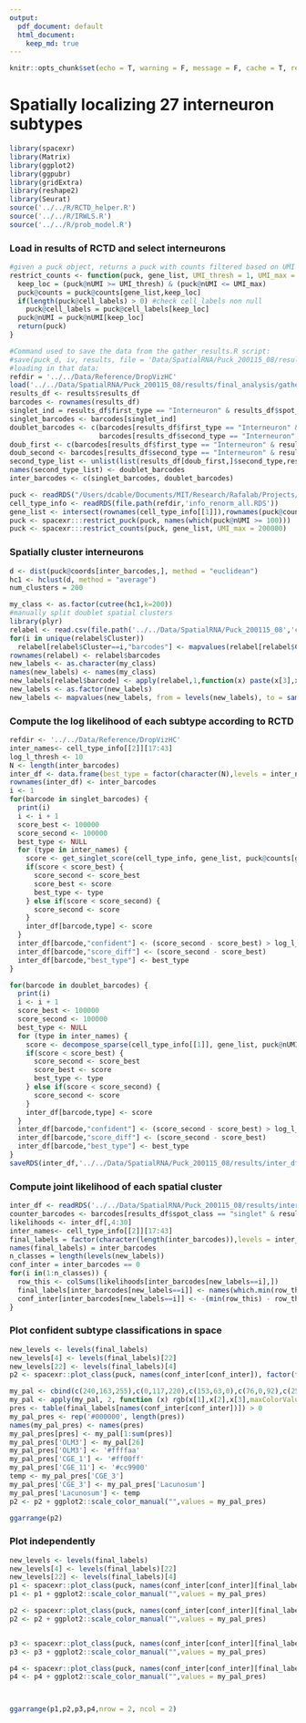 ```yaml
---
output:  
  pdf_document: default
  html_document:
    keep_md: true
---
```


```r
knitr::opts_chunk$set(echo = T, warning = F, message = F, cache = T, results = 'hide')
```

# Spatially localizing 27 interneuron subtypes

```r
library(spacexr)
library(Matrix)
library(ggplot2)
library(ggpubr)
library(gridExtra)
library(reshape2)
library(Seurat)
source('../../R/RCTD_helper.R')
source('../../R/IRWLS.R')
source('../../R/prob_model.R')
```

### Load in results of RCTD and select interneurons

```r
#given a puck object, returns a puck with counts filtered based on UMI threshold and gene list
restrict_counts <- function(puck, gene_list, UMI_thresh = 1, UMI_max = 20000) {
  keep_loc = (puck@nUMI >= UMI_thresh) & (puck@nUMI <= UMI_max)
  puck@counts = puck@counts[gene_list,keep_loc]
  if(length(puck@cell_labels) > 0) #check cell_labels non null
    puck@cell_labels = puck@cell_labels[keep_loc]
  puck@nUMI = puck@nUMI[keep_loc]
  return(puck)
}

#Command used to save the data from the gather_results.R script:
#save(puck_d, iv, results, file = 'Data/SpatialRNA/Puck_200115_08/results/final_analysis/gathered_results.RData')
#loading in that data:
refdir = '../../Data/Reference/DropVizHC'
load('../../Data/SpatialRNA/Puck_200115_08/results/final_analysis/gathered_results.RData')
results_df <- results$results_df
barcodes <- rownames(results_df)
singlet_ind = results_df$first_type == "Interneuron" & results_df$spot_class == "singlet"
singlet_barcodes <- barcodes[singlet_ind]
doublet_barcodes <- c(barcodes[results_df$first_type == "Interneuron" & results_df$spot_class == "doublet_certain"], barcodes[results_df$first_type == "Interneuron" & results_df$spot_class == "doublet_uncertain"],
                      barcodes[results_df$second_type == "Interneuron" & results_df$spot_class == "doublet_certain"])
doub_first <- c(barcodes[results_df$first_type == "Interneuron" & results_df$spot_class == "doublet_certain"], barcodes[results_df$first_type == "Interneuron" & results_df$spot_class == "doublet_uncertain"])
doub_second <- barcodes[results_df$second_type == "Interneuron" & results_df$spot_class == "doublet_certain"]
second_type_list <- unlist(list(results_df[doub_first,]$second_type,results_df[doub_second,]$first_type))
names(second_type_list) <- doublet_barcodes
inter_barcodes <- c(singlet_barcodes, doublet_barcodes)

puck <- readRDS("/Users/dcable/Documents/MIT/Research/Rafalab/Projects/spacexr/data/Share/scp_rctd_round2/puckCropped_hippocampus.rds")
cell_type_info <- readRDS(file.path(refdir,'info_renorm_all.RDS'))
gene_list <- intersect(rownames(cell_type_info[[1]]),rownames(puck@counts))
puck <- spacexr:::restrict_puck(puck, names(which(puck@nUMI >= 100)))
puck <- spacexr:::restrict_counts(puck, gene_list, UMI_max = 200000)
```

### Spatially cluster interneurons 

```r
d <- dist(puck@coords[inter_barcodes,], method = "euclidean")
hc1 <- hclust(d, method = "average")
num_clusters = 200

my_class <- as.factor(cutree(hc1,k=200))
#manually split doublet spatial clusters
library(plyr)
relabel <- read.csv(file.path('../../Data/SpatialRNA/Puck_200115_08','cluster_relabels.csv'))
for(i in unique(relabel$Cluster))
  relabel[relabel$Cluster==i,"barcodes"] <- mapvalues(relabel[relabel$Cluster==i,]$Index,from = which(rownames(puck@coords) %in% inter_barcodes[my_class==i]), to=inter_barcodes[my_class==i])
rownames(relabel) <- relabel$barcodes
new_labels <- as.character(my_class)
names(new_labels) <- names(my_class)
new_labels[relabel$barcode] <- apply(relabel,1,function(x) paste(x[3],x[2],sep='_')) 
new_labels <- as.factor(new_labels)
new_labels <- mapvalues(new_labels, from = levels(new_labels), to = sample(1:length(levels(new_labels))))


```

### Compute the log likelihood of each subtype according to RCTD

```r
refdir <- '../../Data/Reference/DropVizHC'
inter_names<- cell_type_info[[2]][17:43]
log_l_thresh <- 10
N <- length(inter_barcodes)
inter_df <- data.frame(best_type = factor(character(N),levels = inter_names), confident = logical(N), score_diff = numeric(N))
rownames(inter_df) <- inter_barcodes
i <- 1
for(barcode in singlet_barcodes) {
  print(i)
  i <- i + 1
  score_best <- 100000
  score_second <- 100000
  best_type <- NULL
  for (type in inter_names) {
    score <- get_singlet_score(cell_type_info, gene_list, puck@counts[gene_list,barcode], puck@nUMI[barcode], type, F)
    if(score < score_best) {
      score_second <- score_best
      score_best <- score
      best_type <- type
    } else if(score < score_second) {
      score_second <- score
    }
    inter_df[barcode,type] <- score
  }
  inter_df[barcode,"confident"] <- (score_second - score_best) > log_l_thresh
  inter_df[barcode,"score_diff"] <- (score_second - score_best)
  inter_df[barcode,"best_type"] <- best_type
}

for(barcode in doublet_barcodes) {
  print(i)
  i <- i + 1
  score_best <- 100000
  score_second <- 100000
  best_type <- NULL
  for (type in inter_names) {
    score <- decompose_sparse(cell_type_info[[1]], gene_list, puck@nUMI[barcode], puck@counts[gene_list,barcode], type1=type, type2=as.character(second_type_list[barcode]), score_mode = T, constrain = F)
    if(score < score_best) {
      score_second <- score_best
      score_best <- score
      best_type <- type
    } else if(score < score_second) {
      score_second <- score
    }
    inter_df[barcode,type] <- score
  }
  inter_df[barcode,"confident"] <- (score_second - score_best) > log_l_thresh
  inter_df[barcode,"score_diff"] <- (score_second - score_best)
  inter_df[barcode,"best_type"] <- best_type
}
saveRDS(inter_df,'../../Data/SpatialRNA/Puck_200115_08/results/inter_df_all27.RDS')
```

### Compute joint likelihood of each spatial cluster

```r

inter_df <- readRDS('../../Data/SpatialRNA/Puck_200115_08/results/inter_df_all27.RDS')
counter_barcodes <- barcodes[results_df$spot_class == "singlet" & results_df$first_type %in% c("CA1","CA3","Denate")]
likelihoods <- inter_df[,4:30]
inter_names<- cell_type_info[[2]][17:43]
final_labels = factor(character(length(inter_barcodes)),levels = inter_names)
names(final_labels) = inter_barcodes
n_classes = length(levels(new_labels))
conf_inter = inter_barcodes == 0
for(i in(1:n_classes)) {
  row_this <- colSums(likelihoods[inter_barcodes[new_labels==i],])
  final_labels[inter_barcodes[new_labels==i]] <- names(which.min(row_this))
  conf_inter[inter_barcodes[new_labels==i]] <- -(min(row_this) - row_this[order(row_this)[2]]) >= 10
}
```

### Plot confident subtype classifications in space

```r
new_levels <- levels(final_labels)
new_levels[4] <- levels(final_labels)[22]
new_levels[22] <- levels(final_labels)[4]
p2 <- spacexr::plot_class(puck, names(conf_inter[conf_inter]), factor(final_labels, new_levels), counter_barcodes = counter_barcodes)+ ggplot2::scale_shape_identity() + ggplot2::theme_classic() + ggplot2::scale_size_identity() + coord_fixed() + guides(colour = guide_legend(override.aes = list(size=2)))+  theme(legend.position = c(0.74, 0.93))+theme(legend.text=element_text(size=8),legend.spacing.x = unit(0, 'cm')) +geom_segment(aes(x = 1700, y = 2100, xend = 2084.6, yend = 2100), color = "black")+ theme(axis.title.x=element_blank(),axis.text.x=element_blank(),axis.ticks.x=element_blank(), axis.title.y=element_blank(),axis.text.y=element_blank(),axis.ticks.y=element_blank()) + guides(color=guide_legend(ncol=5, title=""))

my_pal <- cbind(c(240,163,255),c(0,117,220),c(153,63,0),c(76,0,92),c(25,25,25),c(0,92,49),c(43,206,72),c(255,204,153),c(128,128,128),c(148,255,181),c(143,124,0),c(157,204,0),c(194,0,136),c(0,51,128),c(255,164,5),c(255,168,187),c(66,102,0),c(255,0,16),c(94,241,242),c(0,153,143),c(224,255,102),c(116,10,255),c(153,0,0),c(255,255,128),c(255,255,0),c(255,80,5))
my_pal <- apply(my_pal, 2, function (x) rgb(x[1],x[2],x[3],maxColorValue = 255))
pres <- table(final_labels[names(conf_inter[conf_inter])]) > 0
my_pal_pres <- rep('#000000', length(pres))
names(my_pal_pres) <- names(pres)
my_pal_pres[pres] <- my_pal[1:sum(pres)]
my_pal_pres['OLM3'] <- my_pal[26]
my_pal_pres['OLM3'] <- '#ffffaa'
my_pal_pres['CGE_1'] <- '#ff00ff'
my_pal_pres['CGE_11'] <- '#cc9900'
temp <- my_pal_pres['CGE_3']
my_pal_pres['CGE_3'] <- my_pal_pres['Lacunosum']
my_pal_pres['Lacunosum'] <- temp
p2 <- p2 + ggplot2::scale_color_manual("",values = my_pal_pres)

ggarrange(p2)
```


### Plot independently

```r
new_levels <- levels(final_labels)
new_levels[4] <- levels(final_labels)[22]
new_levels[22] <- levels(final_labels)[4]
p1 <- spacexr::plot_class(puck, names(conf_inter[conf_inter][final_labels[names(conf_inter[conf_inter])] %in% levels(final_labels)[c(1,2,5,6,7,8,10)]]), factor(final_labels, new_levels), counter_barcodes = counter_barcodes)+ ggplot2::scale_shape_identity() + ggplot2::theme_classic() + ggplot2::scale_size_identity() + coord_fixed() + guides(colour = guide_legend(override.aes = list(size=2)))+  theme(legend.position = c(0.74, 0.93))+theme(legend.text=element_text(size=8),legend.spacing.x = unit(0, 'cm')) +geom_segment(aes(x = 1700, y = 2100, xend = 2084.6, yend = 2100), color = "black")+ theme(axis.title.x=element_blank(),axis.text.x=element_blank(),axis.ticks.x=element_blank(), axis.title.y=element_blank(),axis.text.y=element_blank(),axis.ticks.y=element_blank()) + guides(color=guide_legend(ncol=5, title=""))
p1 <- p1 + ggplot2::scale_color_manual("",values = my_pal_pres)

p2 <- spacexr::plot_class(puck, names(conf_inter[conf_inter][final_labels[names(conf_inter[conf_inter])] %in% levels(final_labels)[c(15,4,14,11,12,13)]]), factor(final_labels, new_levels), counter_barcodes = counter_barcodes)+ ggplot2::scale_shape_identity() + ggplot2::theme_classic() + ggplot2::scale_size_identity() + coord_fixed() + guides(colour = guide_legend(override.aes = list(size=2)))+  theme(legend.position = c(0.74, 0.93))+theme(legend.text=element_text(size=8),legend.spacing.x = unit(0, 'cm')) +geom_segment(aes(x = 1700, y = 2100, xend = 2084.6, yend = 2100), color = "black")+ theme(axis.title.x=element_blank(),axis.text.x=element_blank(),axis.ticks.x=element_blank(), axis.title.y=element_blank(),axis.text.y=element_blank(),axis.ticks.y=element_blank()) + guides(color=guide_legend(ncol=5, title=""))
p2 <- p2 + ggplot2::scale_color_manual("",values = my_pal_pres)


p3 <- spacexr::plot_class(puck, names(conf_inter[conf_inter][final_labels[names(conf_inter[conf_inter])] %in% levels(final_labels)[c(3,9,16,17,18,27)]]), factor(final_labels, new_levels), counter_barcodes = counter_barcodes)+ ggplot2::scale_shape_identity() + ggplot2::theme_classic() + ggplot2::scale_size_identity() + coord_fixed() + guides(colour = guide_legend(override.aes = list(size=2)))+  theme(legend.position = c(0.74, 0.93))+theme(legend.text=element_text(size=8),legend.spacing.x = unit(0, 'cm')) +geom_segment(aes(x = 1700, y = 2100, xend = 2084.6, yend = 2100), color = "black")+ theme(axis.title.x=element_blank(),axis.text.x=element_blank(),axis.ticks.x=element_blank(), axis.title.y=element_blank(),axis.text.y=element_blank(),axis.ticks.y=element_blank()) + guides(color=guide_legend(ncol=5, title=""))
p3 <- p3 + ggplot2::scale_color_manual("",values = my_pal_pres)

p4 <- spacexr::plot_class(puck, names(conf_inter[conf_inter][final_labels[names(conf_inter[conf_inter])] %in% levels(final_labels)[c(20,21,22,23,24,25,26,19)]]), factor(final_labels, new_levels), counter_barcodes = counter_barcodes)+ ggplot2::scale_shape_identity() + ggplot2::theme_classic() + ggplot2::scale_size_identity() + coord_fixed() + guides(colour = guide_legend(override.aes = list(size=2)))+  theme(legend.position = c(0.74, 0.93))+theme(legend.text=element_text(size=8),legend.spacing.x = unit(0, 'cm')) +geom_segment(aes(x = 1700, y = 2100, xend = 2084.6, yend = 2100), color = "black")+ theme(axis.title.x=element_blank(),axis.text.x=element_blank(),axis.ticks.x=element_blank(), axis.title.y=element_blank(),axis.text.y=element_blank(),axis.ticks.y=element_blank()) + guides(color=guide_legend(ncol=5, title=""))
p4 <- p4 + ggplot2::scale_color_manual("",values = my_pal_pres)



ggarrange(p1,p2,p3,p4,nrow = 2, ncol = 2)
```


